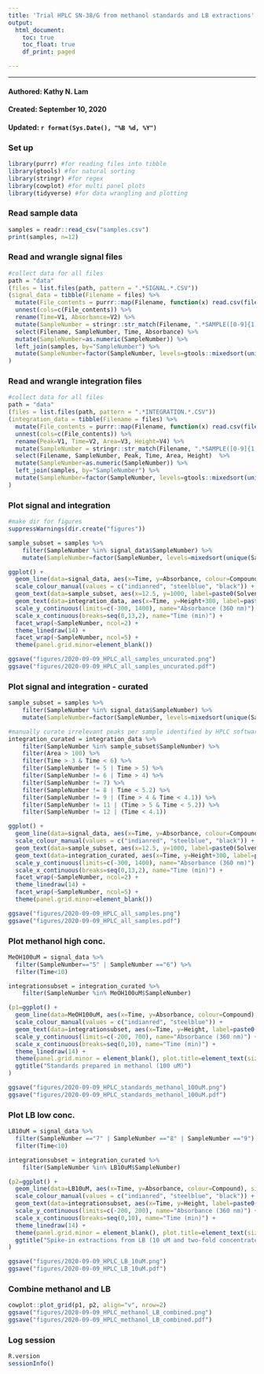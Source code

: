 ```yaml
---
title: 'Trial HPLC SN-38/G from methanol standards and LB extractions'
output:
  html_document:
    toc: true
    toc_float: true
    df_print: paged

---
```


******************************************************* 

#### Authored: Kathy N. Lam 

#### Created: September 10, 2020 

#### Updated: `r format(Sys.Date(), "%B %d, %Y")`


### Set up

<style type="text/css">
div.main-container {
  max-width: 100% !important;
}
.tocify {
  max-width: 100% !important;
}
.toc-content {
  padding-left: 0px !important;
}
</style>

```r
library(purrr) #for reading files into tibble
library(gtools) #for natural sorting
library(stringr) #for regex
library(cowplot) #for multi panel plots
library(tidyverse) #for data wrangling and plotting
```


### Read sample data

```r
samples = readr::read_csv("samples.csv") 
print(samples, n=12)
```


### Read and wrangle signal files

```r
#collect data for all files
path = "data"
(files = list.files(path, pattern = ".*SIGNAL.*.CSV"))
(signal_data = tibble(Filename = files) %>% 
  mutate(File_contents = purrr::map(Filename, function(x) read.csv(file.path(path, x), header = F, sep="\t", fileEncoding = "UTF-16"))) %>% #readr cannot handle UTF16?
  unnest(cols=c(File_contents)) %>%
  rename(Time=V1, Absorbance=V2) %>%
  mutate(SampleNumber = stringr::str_match(Filename, ".*SAMPLE([0-9]{1,2}).*")[,2]) %>% #second item is capture group; first is whole string match
  select(Filename, SampleNumber, Time, Absorbance) %>%
  mutate(SampleNumber=as.numeric(SampleNumber)) %>%
  left_join(samples, by="SampleNumber") %>%
  mutate(SampleNumber=factor(SampleNumber, levels=gtools::mixedsort(unique(SampleNumber))))
)
```


### Read and wrangle integration files

```r
#collect data for all files
path = "data"
(files = list.files(path, pattern = ".*INTEGRATION.*.CSV"))
(integration_data = tibble(Filename = files) %>% 
  mutate(File_contents = purrr::map(Filename, function(x) read.csv(file.path(path, x), header = F, sep="\t", fileEncoding = "UTF-16"))) %>% #readr cannot handle UTF16?
  unnest(cols=c(File_contents)) %>%
  rename(Peak=V1, Time=V2, Area=V3, Height=V4) %>%
  mutate(SampleNumber = stringr::str_match(Filename, ".*SAMPLE([0-9]{1,2}).*")[,2]) %>% #second item is capture group; first is whole string match
  select(Filename, SampleNumber, Peak, Time, Area, Height)  %>%
  mutate(SampleNumber=as.numeric(SampleNumber)) %>%
  left_join(samples, by="SampleNumber") %>%
  mutate(SampleNumber=factor(SampleNumber, levels=gtools::mixedsort(unique(SampleNumber))))
)
```


### Plot signal and integration 

```r
#make dir for figures
suppressWarnings(dir.create("figures"))
```

```r
sample_subset = samples %>%
    filter(SampleNumber %in% signal_data$SampleNumber) %>%
    mutate(SampleNumber=factor(SampleNumber, levels=mixedsort(unique(SampleNumber))))

ggplot() +
  geom_line(data=signal_data, aes(x=Time, y=Absorbance, colour=Compound), size=1, alpha=1) +
  scale_colour_manual(values = c("indianred", "steelblue", "black")) +
  geom_text(data=sample_subset, aes(x=12.5, y=1000, label=paste0(Solvent, "\n", Compound, "\n", Concentration, "\n", PercentDMSO, "% DMSO")), size=3, hjust=1) +
  geom_text(data=integration_data, aes(x=Time, y=Height+300, label=paste0(round(Time,2)," (",round(Area,0), ")")), size=2.5, angle=90) +
  scale_y_continuous(limits=c(-300, 1400), name="Absorbance (360 nm)") +
  scale_x_continuous(breaks=seq(0,13,2), name="Time (min)") +
  facet_wrap(~SampleNumber, ncol=2) +
  theme_linedraw(14) +
  facet_wrap(~SampleNumber, ncol=5) +
  theme(panel.grid.minor=element_blank())

ggsave("figures/2020-09-09_HPLC_all_samples_uncurated.png")
ggsave("figures/2020-09-09_HPLC_all_samples_uncurated.pdf")
```


### Plot signal and integration - curated 

```r
sample_subset = samples %>%
    filter(SampleNumber %in% signal_data$SampleNumber) %>%
    mutate(SampleNumber=factor(SampleNumber, levels=mixedsort(unique(SampleNumber))))

#manually curate irrelevant peaks per sample identified by HPLC software
integration_curated = integration_data %>%
    filter(SampleNumber %in% sample_subset$SampleNumber) %>%
    filter(Area > 100) %>%
    filter(Time > 3 & Time < 6) %>%
    filter(SampleNumber != 5 | Time > 5) %>% 
    filter(SampleNumber != 6 | Time > 4) %>%
    filter(SampleNumber != 7) %>%
    filter(SampleNumber != 8 | Time < 5.2) %>%
    filter(SampleNumber != 9 | (Time > 4 & Time < 4.1)) %>%
    filter(SampleNumber != 11 | (Time > 5 & Time < 5.2)) %>%
    filter(SampleNumber != 12 | (Time < 4.1)) 

ggplot() +
  geom_line(data=signal_data, aes(x=Time, y=Absorbance, colour=Compound), size=1, alpha=1) +
  scale_colour_manual(values = c("indianred", "steelblue", "black")) +
  geom_text(data=sample_subset, aes(x=12.5, y=1000, label=paste0(Solvent, "\n", Compound, "\n", Concentration, "\n", PercentDMSO, "% DMSO")), size=3, hjust=1) +
  geom_text(data=integration_curated, aes(x=Time, y=Height+300, label=paste0(round(Time,2)," (",round(Area,0), ")")), size=2.5, angle=90) +
  scale_y_continuous(limits=c(-300, 1400), name="Absorbance (360 nm)") +
  scale_x_continuous(breaks=seq(0,13,2), name="Time (min)") +
  facet_wrap(~SampleNumber, ncol=2) +
  theme_linedraw(14) +
  facet_wrap(~SampleNumber, ncol=5) +
  theme(panel.grid.minor=element_blank())

ggsave("figures/2020-09-09_HPLC_all_samples.png")
ggsave("figures/2020-09-09_HPLC_all_samples.pdf")
```


### Plot methanol high conc.

```r
MeOH100uM = signal_data %>%
  filter(SampleNumber=="5" | SampleNumber =="6") %>%
  filter(Time<10)

integrationsubset = integration_curated %>%
    filter(SampleNumber %in% MeOH100uM$SampleNumber) 

(p1=ggplot() +
  geom_line(data=MeOH100uM, aes(x=Time, y=Absorbance, colour=Compound), size=1, alpha=0.75) +
  scale_colour_manual(values = c("indianred", "steelblue")) +
  geom_text(data=integrationsubset, aes(x=Time, y=Height, label=paste0(round(Time,2)," (",round(Area,0), ")")), size=3) +
  scale_y_continuous(limits=c(-200, 700), name="Absorbance (360 nm)") +
  scale_x_continuous(breaks=seq(0,10), name="Time (min)") +
  theme_linedraw(14) +
  theme(panel.grid.minor = element_blank(), plot.title=element_text(size=14)) +
  ggtitle("Standards prepared in methanol (100 uM)")
)

ggsave("figures/2020-09-09_HPLC_standards_methanol_100uM.png")
ggsave("figures/2020-09-09_HPLC_standards_methanol_100uM.pdf")
```


### Plot LB low conc.

```r
LB10uM = signal_data %>%
  filter(SampleNumber =="7" | SampleNumber =="8" | SampleNumber =="9") %>%
  filter(Time<10)

integrationsubset = integration_curated %>%
    filter(SampleNumber %in% LB10uM$SampleNumber)

(p2=ggplot() +
  geom_line(data=LB10uM, aes(x=Time, y=Absorbance, colour=Compound), size=1, alpha=0.65) +
  scale_colour_manual(values = c("indianred", "steelblue", "black")) +
  geom_text(data=integrationsubset, aes(x=Time, y=Height, label=paste0(round(Time,2)," (",round(Area,0), ")")), size=3) +
  scale_y_continuous(limits=c(-200, 200), name="Absorbance (360 nm)") +
  scale_x_continuous(breaks=seq(0,10), name="Time (min)") +
  theme_linedraw(14) +
  theme(panel.grid.minor = element_blank(), plot.title=element_text(size=14)) +
  ggtitle("Spike-in extractions from LB (10 uM and two-fold concentrated)")
)

ggsave("figures/2020-09-09_HPLC_LB_10uM.png")
ggsave("figures/2020-09-09_HPLC_LB_10uM.pdf")
```


### Combine methanol and LB

```r
cowplot::plot_grid(p1, p2, align="v", nrow=2)
ggsave("figures/2020-09-09_HPLC_methanol_LB_combined.png")
ggsave("figures/2020-09-09_HPLC_methanol_LB_combined.pdf")
```


### Log session

```r
R.version
sessionInfo()
```

































